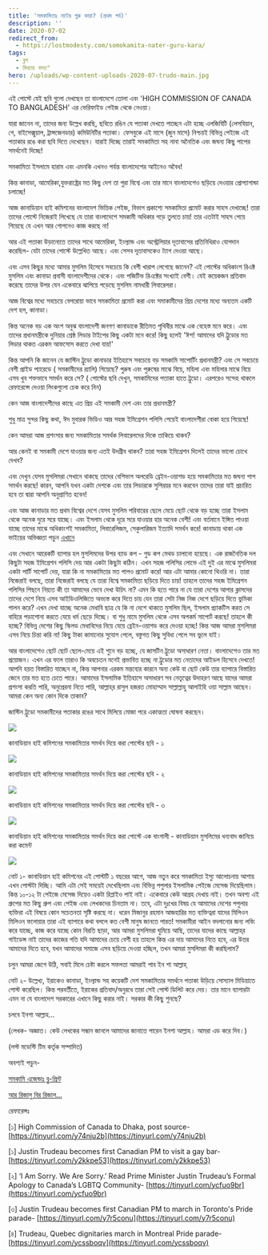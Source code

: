 ```yaml
---
title: 'সমকামিতাঃ নাটের গুরু কারা? (প্রথম পর্ব)'
description: ''
date: 2020-07-02
redirect_from:
  - https://lostmodesty.com/somokamita-nater-guru-kara/
tags:
  - ব্লগ
  - মিথ্যায় বসত"
hero: /uploads/wp-content-uploads-2020-07-trudo-main.jpg
---
```


এই পোস্টে যেই ছবি গুলো দেখছেন তা বাংলাদেশে তোলা এবং 'HIGH COMMISSION OF CANADA TO BANGLADESH' এর ভেরিফাইড পেইজ থেকে নেওয়া।

যারা জানেন না, তাদের জন্য উল্লেখ করছি, ছবিতে রঙিন যে পতাকা দেখতে পাচ্ছেন এটা হচ্ছে এলজিবিটি (লেসবিয়ান, গে, বাইসেক্সুয়াল, ট্রান্সজেনডার) কমিউনিটির পতাকা। ফেসবুকে এই মাসে (জুন মাসে) নিশ্চয়ই বিভিন্ন পেইজে এই পতাকার রঙে করা ছবি দিতে দেখেছেন। যারাই দিচ্ছে তারাই সমকামিতা সহ নানা অনৈতিক এবং জঘন্য কিছু পাপের সমর্থনেই দিচ্ছে!

সমকামিতা ইসলামে হারাম এবং এমনকি এখনও পর্যন্ত বাংলাদেশের আইনেও অবৈধ!

কিন্ত কানাডা, আমেরিকা,যুক্তরাষ্ট্রের মত কিছু দেশ তা পুরা বিশ্বে এবং তার মানে বাংলাদেশেও ছড়িয়ে দেওয়ার প্রোপ্যাগান্ডা চলাচ্ছে!

আজ কানাডিয়ান হাই কমিশনের বাংলাদেশ ভিত্তিক পেইজ, বিভাগ প্রকাশ্যে সমকামিতা প্রমোট করার সাহস দেখাচ্ছে! তারা তাদের পোস্টে নিজেরাই লিখেছে যে তারা বাংলাদেশে সমকামী অধিকার গড়ে তুলতে চায়! তার এতটাই সাহস পেয়ে গিয়েছে যে এখন আর গোপনেও কাজ করছে না!

আর এই পতাকা উড়ানোতে তাদের সাথে আমেরিকা, ইংল্যান্ড এবং অস্ট্রেলিয়ার দূতাবাসের প্রতিনিধিরাও যোগদান করেছিল- যেটা তাদের পোস্টে উল্লেখিত আছে। এবং সেসব দূতাবাসকেও ট্যাগ দেওয়া আছে।

এবং এসব কিছুর মধ্যে আমার মুসলিম হিসেবে সবচেয়ে কি বেশী খারাপ লেগেছে জানেন? এই পোস্টের অধিকাংশ রিএক্ট মুসলিম এবং কানাডা প্রবাসী বাংলাদেশীদের থেকে। এবং পজিটিভ রিএক্টের সংখ্যাই বেশী। যেই কয়েকজন প্রতিবাদ করেছে তাদের উপর যেন একেবারে ঝাপিয়ে পড়েছে মুসলিম নামধারী লিবারেলরা।

আজ বিশ্বের মধ্যে সবচেয়ে বেপরোয়া ভাবে সমকামিতা প্রমোট করা এবং সমাকামীদের প্রিয় দেশের মধ্যে অন্যতম একটি দেশ হল, কানাডা।

কিন্ত অনেক বড় এক অংশ অবুঝ বাংলাদেশী জনগণ কানাডাকে রীতিমত পৃথিবীর মাঝে এক বেহেস্ত মনে করে। এবং তাদের প্রধানমন্ত্রীকে দুনিয়ার শ্রেষ্ঠ লিডার টাইপের কিছু একটা মনে করে! কিছু হলেই 'ঈশ! আমাদের যদি ট্রুডোর মত লিডার থাকত এরকম আফসোস করতে দেখা যায়!'

কিন্ত আপনি কি জানেন যে জাস্টিন ট্রুডো কানাডার ইতিহাসে সবচেয়ে বড় সমকামি সাপোর্টিং প্রধানমন্ত্রী? এবং সে সবচেয়ে বেশী প্রাইড প্যারেডে ( সমকামীদের র‍্যালি) গিয়েছে? পুরুষ এবং পুরুষের মাঝে বিয়ে, মহিলা এবং মহিলার মাঝে বিয়ে এসব খুব শক্তভাবে সমর্থন করে সে? ( পোস্টের ছবি দেখুন, সমকামিদের পতাকা হাতে ট্রুডো। এরপরেও সন্দেহ থাকলে রেফারেন্সে দেওয়া লিংকগুলো চেক করে নিন)

কেন আজ বাংলাদেশীদের কাছে এত প্রিয় এই সমকামী দেশ এবং তার প্রধানমন্ত্রী?

শুধু মাত্র সুন্দর কিছু কথা, ঈদ মুবারক ভিডিও আর সহজ ইমিগ্রেশন পলিসি পেয়েই বাংলাদেশীরা বোকা হয়ে গিয়েছে!

কেন আমরা আজ প্রশংসার জন্য সমকামিতার সমর্থক লিবারেলদের দিকে তাকিয়ে থাকব?

আর কেনই বা সমকামী দেশে যাওয়ার জন্য এতই উদগ্রীব থাকব? তারা সহজ ইমিগ্রেশন দিলেই তাদের ভালো চোখে দেখব?

এবং দেখুন যেসব মুসলিমরা সেখানে থাকছে তাদের বেশিভাগ অলরেডি ব্রেইন-ওয়াশড হয়ে সমকামিতার মত জঘন্য পাপ সমর্থন করছে! কারন, আপনি যখন একটা দেশকে এবং তার লিডারকে সুপিরয়র মনে করবেন তাদের তারা যাই প্রচারিত হবে তা দ্বারা আপনি অনুপ্রাণিত হবেন!

এবং আজ কানাডার মত প্রথম বিশ্বের দেশে যেসব মুসলিম পরিবারের ছেলে মেয়ে ছোট থেকে বড় হচ্ছে তারা ইসলাম থেকে অনেক দুরে সরে যাচ্ছে। এবং ইসলাম থেকে দূরে সরে যাওয়ার হার অনেক বেশী! এবং বর্তমানে ইঙ্গিত পাওয়া যাচ্ছে তাদের মাঝে অধিকাংশই সমকামিতা, লিবারেলিজম, সেকুলারিজম ইত্যাদি সমর্থন করে! কানাডায় থাকা এক ভাইয়ের অভিজ্ঞতা পড়ুন [এখানে](https://lostmodesty.com/2018/12/%E0%A6%B8%E0%A7%8D%E0%A6%AC%E0%A6%B0%E0%A7%8D%E0%A6%97%E0%A7%87%E0%A6%B0-%E0%A6%A6%E0%A6%BF%E0%A6%A8-%E0%A6%B8%E0%A7%8D%E0%A6%AC%E0%A6%B0%E0%A7%8D%E0%A6%97%E0%A7%87%E0%A6%B0-%E0%A6%B0%E0%A6%BE-2/)

এবং সেখানে আরেকটি ব্যাপার হল মুসলিমদের উপর ব্যাড কপ - গুড কপ মেথড চালানো হয়েছে। এক রাজনৈতিক দল কিছুটা সহজ ইমিগ্রেশন পলিসি দেয় আর একটা কিছুটা কঠিন। এখন সহজ পলিসির লোভে এই দুই এর মাঝে মুসলিমরা একটা পার্টি সাপোর্ট দেয়, যারা কি না সমকামিতার মত পাপও প্রমোট করে! আর এটা আমার কোনো থিওরি না। তারা নিজেরাই বলছে, তারা নিজেরাই বলছে যে তারা বিশ্বে সমকামিতা ছড়িয়ে দিতে চায়! তাহলে তাদের সহজ ইমিগ্রেশন পলিসির পিছনে নিয়্যত কী তা আমাদের ভেবে দেখা উচিৎ না? এমন কি হতে পারে না যে তারা দেশের আপার ক্লাসদের তাদের দেশে নিয়ে এসব আইডিওলিজিতে অভ্যস্ত করে দিতে চায় যেন তারা সেটা নিজ নিজ দেশে ছড়িয়ে দিতে ভুমিকা পালন করে? এখন দেখা যাচ্ছে অনেক মেধাবি ছাত্র যে কি না দেশে থাকতে মুসলিম ছিল, ইসলাম প্র্যাকটিস করত সে বাহিরে পড়াশোনা করতে যেয়ে ধর্ম ছেড়ে দিচ্ছে। বা শুধু নামে মুসলিম থেকে এসব অপকর্ম সাপোর্ট করছে! তাহলে কী হচ্ছে? বিভিন্ন দেশের কিছু স্কিলড মেধাবিদের নিয়ে যেয়ে ব্রেইন-ওয়াশড করে দেওয়া হচ্ছে! কিন্ত আজ আমরা মুসলিমরা এসব নিয়ে চিন্তা করি না! কিছু টাকা কামানোর সুযোগ পেলে, বস্তুগত কিছু সুবিধা পেলে সব ভুলে যাই।

আর বাংলাদেশেও ছোট ছোট ছেলে-মেয়ে এই শুনে বড় হচ্ছে, যে জাসটিন ট্রুডো অসাধারণ নেতা। বাংলাদেশেও তার মত প্রয়োজন। এখন এর ফলে তারাও কি অবচেতন মনেই প্রভাবিত হচ্ছে না ট্রুডোর মত নেতাদের আইডল হিসেবে দেখতে! আপনি হয়ত বিস্তারিত যাচ্ছেন না, কিন্ত আপনার এরকম মন্তব্যের কারনে অন্য কেউ বা ছোট কেউ তার ব্যাপারে বিস্তারিত জেনে তার মত হতে চেতে পারে। আমাদের ইসলামিক ইতিহাসে অসাধারণ সব নেতৃত্বের উদাহরণ আছে যাদের আমরা প্রশংসা করতি পারি, অনুপ্রেরনা নিতে পারি, আল্লাহ্‌র রাসুল হজরত মোহাম্মাদ সাল্লাল্লাহু আলাইহি ওয়া সাল্লাম আছেন। আমরা কেন অন্য কোন দিকে তাকাব?

জাস্টিন ট্রুডো সমকামীদের পতাকার রঙের সাথে মিলিয়ে মোজা পরে একাত্মতা ঘোষনা করছেন।

![](uploads/wp-content-uploads-2020-07-trudo-1.png)

কানাডিয়ান হাই কমিশনের সমকামিতার সমর্থন দিয়ে করা পোস্টের ছবি - ১

![](uploads/wp-content-uploads-2020-07-canadian-high-commision-1024x626.png)

কানাডিয়ান হাই কমিশনের সমকামিতার সমর্থন দিয়ে করা পোস্টের ছবি - ২

![](uploads/wp-content-uploads-2020-07-canadian-1.jpg)

কানাডিয়ান হাই কমিশনের সমকামিতার সমর্থন দিয়ে করা পোস্টের ছবি - ৩

![](uploads/wp-content-uploads-2020-07-canadian-3.jpg)

কানাডিয়ান হাই কমিশনের সমকামিতার সমর্থন দিয়ে করা পোস্টে এক বাংগালী - কানাডিয়ান মুসলিমের ধন্যবাদ জানিয়ে করা কমেন্ট

![](uploads/wp-content-uploads-2020-07-canadina-2.png)

নোট ১- কানাডিয়ান হাই কমিশনের এই পোস্টটি ১ বছরের আগে, আজ নতুন করে সমকামিতা ইস্যু আলোচনায় আশায় এখন পোস্টটা দিচ্ছি। আমি এটা সেই সময়েই দেখেছিলাম এবং বিভিন্ন পপুলার ইসলামিক পেইজে মেসেজ দিয়েছিলাম। কিন্ত ১০-১২ টা পেইজে মেসেজ দিয়েও একটা রিপ্লাইও পাই নাই। একেবারে কেউ আগ্রহ দেখায় নাই। তখন অবশ্য এই গ্রুপের মত কিছু গ্রুপ এবং পেইজ এবং লেখকদের চিনতাম না। তবে, এটা দুঃখের বিষয় যে আমাদের দেশের পপুলার ব্যক্তিরা এই বিষয়ে কোন সচেতনতা সৃষ্টি করছে না। ধরেন মিজানুর রহমান আজহারির মত ব্যক্তিত্বরা যাদের মিলিওন মিলিওন ফলোয়ার তারা এই ব্যাপারে কথা বললে কত বেশী মানুষ জানতে পারত! সমকামীরা আইন বদলানোর জন্য লবিং করে যাচ্ছে, কাজ করে যাচ্ছে কোন বিরতি ছাড়া, আর আমরা মুসলিমরা ঘুমিয়ে আছি, তাদের যাদের কাছে আল্লাহ্‌র গাইডেন্স নাই তাদের কাজের গতি যদি আমাদের চেয়ে বেশী হয় তাহলে কিন্ত এর দায় আমাদের নিতে হবে, এর উত্তর আমাদের দিতে হবে, যখন আমাদের সমাজে এসব ছড়িয়ে দেওয়া হচ্ছিল, তখন আমরা মুসলিমরা কী করছিলাম?

চলুন আমরা জেগে উঠি, সবাই মিলে চেষ্টা করলে সফলতা আমরাই পাব ইন শা আল্লাহ্‌

নোট ২- উল্লেখ্য, ইরাকেও কানাডা, ইংল্যান্ড সহ কয়েকটি দেশ সমকামিতার সমর্থনে পতাকা উড়িয়ে সোস্যাল মিডিয়াতে পোস্ট করেছিল। কিন্ত পরবর্তীতে, ইরাকের প্রতিবাদ/অনুরধে তারা সেই পোস্ট ডিলিট করে দেয়। তার মানে ব্যাপারটা এমন না যে বাংলাদেশ সরকারের এখানে কিছু করার নাই। সরকার কী কিছু শুনছে?

চলবে ইনশা আল্লাহ…

(লেখক- অজ্ঞাত। কেউ লেখকের সন্ধান জানলে আমাদের জানাতে পারেন ইনশা আল্লাহ। আমরা এড করে দিব।)

(লস্ট মডেস্টি টিম কর্তৃক সম্পাদিত)

অবশ্যই পড়ুন-

[সমকামি এজেন্ডাঃ ব্লু-প্রিন্ট](https://cms.lostmodesty.com/2018/08/%e0%a6%b8%e0%a6%ae%e0%a6%95%e0%a6%be%e0%a6%ae%e0%a6%bf-%e0%a6%8f%e0%a6%9c%e0%a7%87%e0%a6%a8%e0%a7%8d%e0%a6%a1%e0%a6%be%e0%a6%83-%e0%a6%ac%e0%a7%8d%e0%a6%b2%e0%a7%81-%e0%a6%aa%e0%a7%8d%e0%a6%b0/)

[আর রিজালু বির রিজাল…](https://cms.lostmodesty.com/2019/01/homosexuality1/)

রেফারেন্সঃ

\[১] High Commission of Canada to Dhaka, post source- [https://tinyurl.com/y74nju2b](https://tinyurl.com/y74nju2b)

\[১] Justin Trudeau becomes first Canadian PM to visit a gay bar- [https://tinyurl.com/y2kkpe53](https://tinyurl.com/y2kkpe53)

\[২] ‘I Am Sorry. We Are Sorry.’ Read Prime Minister Justin Trudeau’s Formal Apology to Canada’s LGBTQ Community- [https://tinyurl.com/ycfuo9br](https://tinyurl.com/ycfuo9br)

\[৩] Justin Trudeau becomes first Canadian PM to march in Toronto's Pride parade- [https://tinyurl.com/y7r5conu](https://tinyurl.com/y7r5conu)

\[৪] Trudeau, Quebec dignitaries march in Montreal Pride parade- [https://tinyurl.com/ycssboqv](https://tinyurl.com/ycssboqv)
